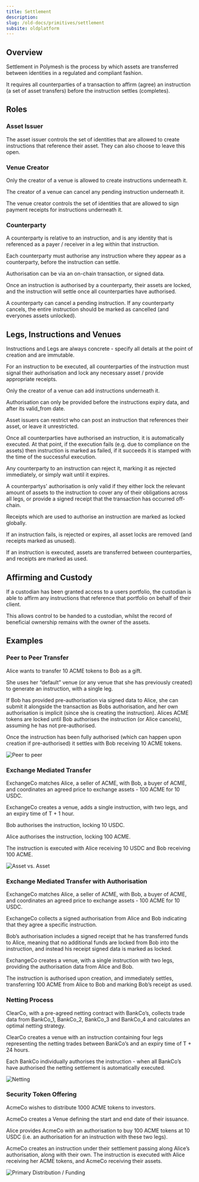 ```yaml
---
title: Settlement
description:
slug: /old-docs/primitives/settlement
subsite: oldplatform
---
```


## Overview

Settlement in Polymesh is the process by which assets are transferred between identities in a regulated and compliant fashion.

It requires all counterparties of a transaction to affirm (agree) an instruction (a set of asset transfers) before the instruction settles (completes).

## Roles

### Asset Issuer

The asset issuer controls the set of identities that are allowed to create instructions that reference their asset. They can also choose to leave this open.

### Venue Creator

Only the creator of a venue is allowed to create instructions underneath it.

The creator of a venue can cancel any pending instruction underneath it.

The venue creator controls the set of identities that are allowed to sign payment receipts for instructions underneath it.

### Counterparty

A counterparty is relative to an instruction, and is any identity that is referenced as a payer / receiver in a leg within that instruction.

Each counterparty must authorise any instruction where they appear as a counterparty, before the instruction can settle.

Authorisation can be via an on-chain transaction, or signed data.

Once an instruction is authorised by a counterparty, their assets are locked, and the instruction will settle once all counterparties have authorised.

A counterparty can cancel a pending instruction. If any counterparty cancels, the entire instruction should be marked as cancelled (and everyones assets unlocked).

## Legs, Instructions and Venues

Instructions and Legs are always concrete - specify all details at the point of creation and are immutable.

For an instruction to be executed, all counterparties of the instruction must signal their authorisation and lock any necessary asset / provide appropriate receipts.

Only the creator of a venue can add instructions underneath it.

Authorisation can only be provided before the instructions expiry data, and after its valid_from date.

Asset issuers can restrict who can post an instruction that references their asset, or leave it unrestricted.

Once all counterparties have authorised an instruction, it is automatically executed. At that point, if the execution fails (e.g. due to compliance on the assets) then instruction is marked as failed, if it succeeds it is stamped with the time of the successful execution.

Any counterparty to an instruction can reject it, marking it as rejected immediately, or simply wait until it expires.

A counterpartys' authorisation is only valid if they either lock the relevant amount of assets to the instruction to cover any of their obligations across all legs, or provide a signed receipt that the transaction has occurred off-chain.

Receipts which are used to authorise an instruction are marked as locked globally.

If an instruction fails, is rejected or expires, all asset locks are removed (and receipts marked as unused).

If an instruction is executed, assets are transferred between counterparties, and receipts are marked as used.

## Affirming and Custody

If a custodian has been granted access to a users portfolio, the custodian is able to affirm any instructions that reference that portfolio on behalf of their client.

This allows control to be handed to a custodian, whilst the record of beneficial ownership remains with the owner of the assets.

## Examples

### Peer to Peer Transfer

Alice wants to transfer 10 ACME tokens to Bob as a gift.

She uses her “default” venue (or any venue that she has previously created) to generate an instruction, with a single leg.

If Bob has provided pre-authorisation via signed data to Alice, she can submit it alongside the transaction as Bobs authorisation, and her own authorisation is implicit (since she is creating the instruction). Alices ACME tokens are locked until Bob authorises the instruction (or Alice cancels), assuming he has not pre-authorised.

Once the instruction has been fully authorised (which can happen upon creation if pre-authorised) it settles with Bob receiving 10 ACME tokens.

![Peer to peer](../images/P2P.png)

### Exchange Mediated Transfer

ExchangeCo matches Alice, a seller of ACME, with Bob, a buyer of ACME, and coordinates an agreed price to exchange assets - 100 ACME for 10 USDC.

ExchangeCo creates a venue, adds a single instruction, with two legs, and an expiry time of T + 1 hour.

Bob authorises the instruction, locking 10 USDC.

Alice authorises the instruction, locking 100 ACME.

The instruction is executed with Alice receiving 10 USDC and Bob receiving 100 ACME.

![Asset vs. Asset](../images/TvT.png)

### Exchange Mediated Transfer with Authorisation

ExchangeCo matches Alice, a seller of ACME, with Bob, a buyer of ACME, and coordinates an agreed price to exchange assets - 100 ACME for 10 USDC.

ExchangeCo collects a signed authorisation from Alice and Bob indicating that they agree a specific instruction.

Bob’s authorisation includes a signed receipt that he has transferred funds to Alice, meaning that no additional funds are locked from Bob into the instruction, and instead his receipt signed data is marked as locked.

ExchangeCo creates a venue, with a single instruction with two legs, providing the authorisation data from Alice and Bob.

The instruction is authorised upon creation, and immediately settles, transferring 100 ACME from Alice to Bob and marking Bob’s receipt as used.

### Netting Process

ClearCo, with a pre-agreed netting contract with BankCo’s, collects trade data from BankCo_1, BankCo_2, BankCo_3 and BankCo_4 and calculates an optimal netting strategy.

ClearCo creates a venue with an instruction containing four legs representing the netting trades between BankCo’s and an expiry time of T + 24 hours.

Each BankCo individually authorises the instruction - when all BankCo’s have authorised the netting settlement is automatically executed.

![Netting](../images/Netting.png)

### Security Token Offering

AcmeCo wishes to distribute 1000 ACME tokens to investors.

AcmeCo creates a Venue defining the start and end date of their issuance.

Alice provides AcmeCo with an authorisation to buy 100 ACME tokens at 10 USDC (i.e. an authorisation for an instruction with these two legs).

AcmeCo creates an instruction under their settlement passing along Alice’s authorisation, along with their own. The instruction is executed with Alice receiving her ACME tokens, and AcmeCo receiving their assets.

![Primary Distribution / Funding](../images/STO.png)